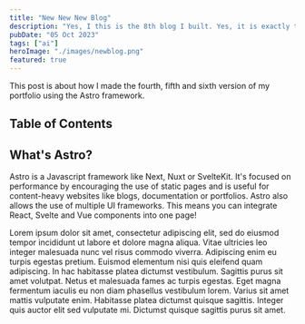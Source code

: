 ```yaml
---
title: "New New New Blog"
description: "Yes, I this is the 8th blog I built. Yes, it is exactly the same as the old ones."
pubDate: "05 Oct 2023"
tags: ["ai"]
heroImage: "./images/newblog.png"
featured: true
---
```


This post is about how I made the fourth, fifth and sixth version of my portfolio using the Astro framework.

## Table of Contents

## What's Astro?

Astro is a Javascript framework like Next, Nuxt or SvelteKit.
It's focused on performance by encouraging the use of static pages and is useful for content-heavy websites like blogs, documentation or portfolios.
Astro also allows the use of multiple UI frameworks.
This means you can integrate React, Svelte and Vue components into one page!

Lorem ipsum dolor sit amet, consectetur adipiscing elit, sed do eiusmod tempor incididunt ut labore et dolore magna aliqua.
Vitae ultricies leo integer malesuada nunc vel risus commodo viverra.
Adipiscing enim eu turpis egestas pretium. Euismod elementum nisi quis eleifend quam adipiscing.
In hac habitasse platea dictumst vestibulum. Sagittis purus sit amet volutpat. Netus et malesuada fames ac turpis egestas.
Eget magna fermentum iaculis eu non diam phasellus vestibulum lorem. Varius sit amet mattis vulputate enim. Habitasse platea dictumst quisque sagittis.
Integer quis auctor elit sed vulputate mi. Dictumst quisque sagittis purus sit amet.

